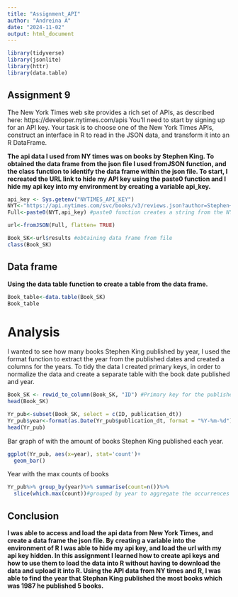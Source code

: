 ```yaml
---
title: "Assignment_API"
author: "Andreina A"
date: "2024-11-02"
output: html_document
---
```


```r
library(tidyverse)
library(jsonlite)
library(httr)
library(data.table)
```

## Assignment 9

The New York Times web site provides a rich set of APIs, as described here: https://developer.nytimes.com/apis
You’ll need to start by signing up for an API key.
Your task is to choose one of the New York Times APIs, construct an interface in R to read in the JSON data, and transform it into an R DataFrame.



**The api data I used from NY times was on books by Stephen King. To obtained the data frame from the json file I used fromJSON function, and the class function to identify the data frame within the json file. To start, I recreated the URL link to hide my API key using the paste0 function and I hide my api key into my environment by creating a variable api_key.**

```r
api_key <- Sys.getenv("NYTIMES_API_KEY")
NYT<-"https://api.nytimes.com/svc/books/v3/reviews.json?author=Stephen+King&api-key="
Full<-paste0(NYT,api_key) #paste0 function creates a string from the NYTI and api_key with no spaces in between 
```


```r
url<-fromJSON(Full, flatten= TRUE)

Book_SK<-url$results #obtaining data frame from file
class(Book_SK)
```

## Data frame

**Using the data table function to create a table from the data frame.**

```r
Book_table<-data.table(Book_SK)
Book_table
```

# Analysis

I wanted to see how many books Stephen King published by year, I used the format function to extract the year from the published dates and created a columns for the years. To tidy the data I created primary keys, in order to normalize the data and create a separate table with the book date published and year.

```r
Book_SK <- rowid_to_column(Book_SK, "ID") #Primary key for the published date for each book
head(Book_SK)

Yr_pub<-subset(Book_SK, select = c(ID, publication_dt))
Yr_pub$year<-format(as.Date(Yr_pub$publication_dt, format = "%Y-%m-%d"), "%Y")
head(Yr_pub)
```


Bar graph of with the amount of books Stephen King published each year.

```r
ggplot(Yr_pub, aes(x=year), stat='count')+
  geom_bar()
```

Year with the max counts of books

```r
Yr_pub%>% group_by(year)%>% summarise(count=n())%>%
  slice(which.max(count))#grouped by year to aggregate the occurrences of the years and used the which max to find the year with the max published books, the slice function was used to select the row with the max value.
```




## Conclusion

**I was able to access and load the api data from New York Times, and create a data frame the json file. By creating a variable into the environment of R I was able to hide my api key, and load the url with my api key hidden. In this assignment I learned how to create api keys and how to use them to load the data into R without having to download the data and upload it into R. Using the API data from NY times and R, I was able to find the year that Stephan King published the most books which was 1987 he published 5 books.**



